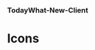 
### TodayWhat-New-Client

# Icons

<div
  style={{
    border: '0.2rem dashed #9747FF',
    borderRadius: '0.5rem',
    padding: '1rem',
    display: 'flex',
    justifyContent: 'space-around',
    alignItems: 'center',
  }}
>
  <School />
  <Allergies />
  <Feedback />
  <Modify />
  <Rice />
  <Clock />
  <Calendar />
  <TrashCan />
  <Book />
  <Down />
  <UP />
  <RightArrow />
  <DownArrow />
  <XmarkCircle />
  <Document />
  <Github />
  <Setting />
</div>
